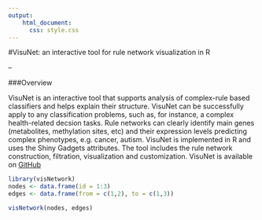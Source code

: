 ```yaml
---
output:
    html_document:
      css: style.css
---
```




#VisuNet: an interactive tool for rule network visualization in R

--

###Overview 

VisuNet is an interactive tool that supports analysis of complex-rule based classifiers and helps explain their structure. VisuNet can be successfully apply to any classification problems, such as, for instance, a complex health-related decsion tasks. Rule networks can clearly identify main genes (metabolites, methylation sites, etc) and their expression levels predicting complex phenotypes, e.g. cancer, autism. VisuNet is implemented in R and uses the Shiny Gadgets attributes. The tool includes the rule network construction, filtration, visualization and customization. VisuNet is available on  [GitHub](https://github.com/komorowskilab/VisuNet.git)


```r
library(visNetwork)
nodes <- data.frame(id = 1:3)
edges <- data.frame(from = c(1,2), to = c(1,3))

visNetwork(nodes, edges)
```



